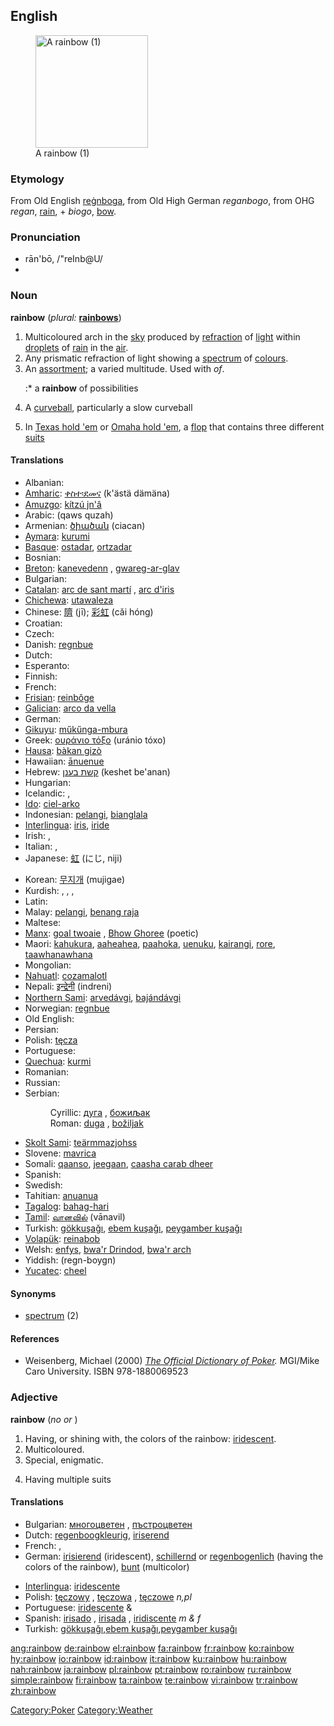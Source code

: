 {{wikipedia}}
==English==
[[Image:WhereRainbowRises.jpg|thumb|right|180px|A rainbow (1)]]

===Etymology===
From Old English [[regnboga|reġnboga]], from Old High German ''reganbogo'', from OHG ''regan'', [[rain]], + ''biogo'', [[bow]].

===Pronunciation===
* rān'bō, /"reInb@U/
* {{IPA|/ˈreɪnbəʊ/}}

===Noun===
'''rainbow'''  (''plural:'' '''[[rainbows]]''')

# Multicoloured arch in the [[sky]] produced by [[refraction]] of [[light]] within [[droplet]]s of [[rain]] in the [[air]].
# Any prismatic refraction of light showing a [[spectrum]] of [[colour]]s.
# An [[assortment]]; a varied multitude. Used with ''of''.
#:* a '''rainbow''' of possibilities
# {{baseball}} A [[curveball]], particularly a slow curveball
# {{context|poker slang}} In [[Texas hold 'em]] or [[Omaha hold 'em]], a [[flop]] that contains three different [[suit]]s

====Translations====
{{top}}
* Albanian: {{t+|sq|ylber|m|xs=Albanian}}
* [[Amharic]]: [[ቀስተ፡ደመና]] (k'ästä dämäna)
* [[Amuzgo]]: [[kítzú jn'â]]
* Arabic: {{Arab|[[قوس قزح]]}} (qaws quzah)
* Armenian: [[ծիածան]] (ciacan)
* [[Aymara]]: [[kurumi]]
* [[Basque]]: [[ostadar]], [[ortzadar]]
* Bosnian: {{t-|bs|duga|f}}
* [[Breton]]: [[kanevedenn]] {{f}}, [[gwareg-ar-glav]] {{f}}
* Bulgarian: {{t+|bg|дъга|f|sc=Cyrl}}
* [[Catalan]]: [[arc de sant martí]] {{m}}, [[arc d'iris]] {{m}}
* [[Chichewa]]: [[utawaleza]]
* Chinese: [[隮]] (jī); [[彩虹]] (cǎi hóng)
* Croatian: {{t-|hr|duga|f}}
* Czech: {{t-|cs|duha|f}}
* Danish: [[regnbue]]
* Dutch: {{t+|nl|regenboog|m}}
* Esperanto: {{t-|eo|ĉielarko|xs=Esperanto}}
* Finnish: {{t+|fi|sateenkaari}}
* French: {{t+|fr|arc-en-ciel|m}}
* [[Frisian]]: [[reinbôge]]
* [[Galician]]: [[arco da vella]] {{m}}
* German: {{t+|de|Regenbogen|m}}
* [[Gikuyu]]: [[műkűnga-mbura]]
* Greek: [[ουράνιο τόξο]] {{n}} (uránio tóxo)
* [[Hausa]]: [[bàkan gizò]] {{m}}
* Hawaiian: [[ānuenue]]
* Hebrew: [[קשת בענן]] {{m}} (keshet be'anan)
* Hungarian: {{t+|hu|szivárvány}}
* Icelandic: {{t+|is|regnbogi|m}}, {{t-|is|friðarbogi|m}}
* [[Ido]]: [[ciel-arko]]
* Indonesian: [[pelangi]], [[bianglala]]
* [[Interlingua]]: [[iris]], [[iride]]
* Irish: {{t+|ga|bogha báistí|m|xs=Irish}}, {{t+|ga|tuar ceatha|m|xs=Irish}}
* Italian: {{t+|it|arcobaleno|m}}, {{t+|it|iride|f}}
* Japanese: [[虹]] (にじ, niji)
{{mid}}
* Korean: [[무지개]] (mujigae)
* Kurdish: {{t|ku|keskesor|f}}, {{t|ku|keskûala|f}}, {{t|ku|qozeqer|f}}, {{t|ku|bûka baranê|f}}
* Latin: {{t-|la|arcus|m}}
* Malay: [[pelangi]], [[benang raja]]
* Maltese: {{t-|mt|qawsalla|f|xs=Maltese}}
* [[Manx]]: [[goal twoaie]] {{m}}, [[Bhow Ghoree]] {{m}} (poetic)
* Maori: [[kahukura]], [[aaheahea]], [[paahoka]], [[uenuku]], [[kairangi]], [[rore]], [[taawhanawhana]]
* Mongolian: {{t+|mn|солонго|tr=solongo|sc=Cyrl|xs=Mongolian}}
* [[Nahuatl]]: [[cozamalotl]]
* Nepali: [[इन्द्रेनी]] (indreni)
* [[Northern Sami]]: [[arvedávgi]], [[bajándávgi]]
* Norwegian: [[regnbue]]
* Old English: {{t-|ang|regnboga|alt=reġnboga|xs=Old English}}
* Persian: {{fa-Arab|[[رنگین کمان]]}}
* Polish: [[tęcza]] {{f}}
* Portuguese: {{t+|pt|arco-íris|m}}
* [[Quechua]]: [[kurmi]]
* Romanian: {{t+|ro|curcubeu|m}}
* Russian: {{t+|ru|радуга|f|tr=raduga|sc=Cyrl}}
* Serbian:
*: Cyrillic: [[дуга#Serbian|дуга]] {{f}}, [[божиљак]] {{m}}
*: Roman: [[duga#Serbian|duga]] {{f}}, [[božiljak]] {{m}}
* [[Skolt Sami]]: [[teärmmazjohss]]
* Slovene: [[mavrica]] {{f}}
* Somali: [[qaanso]], [[jeegaan]], [[caasha carab dheer]]
* Spanish: {{t+|es|arco iris|m}}
* Swedish: {{t+|sv|regnbåge}}
* Tahitian: [[anuanua]]
* [[Tagalog]]: [[bahag-hari]]
* [[Tamil]]: [[வானவில்]] (vānavil)
* Turkish: [[gökkuşağı]], [[ebem kuşağı]], [[peygamber kuşağı]]
* [[Volapük]]: [[reinabob]]
* Welsh: [[enfys]], [[bwa'r Drindod]], [[bwa'r arch]]
* Yiddish: (regn-boygn) {{m}}
* [[Yucatec]]: [[cheel]]
{{bottom}}

====Synonyms====
* [[spectrum]] (2)

====References====

* Weisenberg, Michael (2000) ''[http://www.poker1.com/mcu/pokerdictionary/mculib_dictionary_info.asp The Official Dictionary of Poker].''  MGI/Mike Caro University.  ISBN 978-1880069523

===Adjective===
'''rainbow'''  (''no'' {{compar}} ''or'' {{superl}})

# Having, or shining with, the colors of the rainbow: [[iridescent]].
# Multicoloured.
# Special, enigmatic.
# {{poker}} Having multiple suits

====Translations====
{{top}}
* Bulgarian: [[многоцветен]] {{m}}, [[пъстроцветен]] {{m}}
* Dutch: [[regenboogkleurig]], [[iriserend]]
* French: {{t-|fr|iridescent|m}}, {{t-|fr|iridescente|f}}
* German: [[irisierend]] (iridescent), [[schillernd]] or [[regenbogenlich]] (having the colors of the rainbow), [[bunt]] (multicolor)
{{mid}}
* [[Interlingua]]: [[iridescente]]
* Polish: [[tęczowy]] {{m}}, [[tęczowa]] {{f}}, [[tęczowe]] ''n,pl''
* Portuguese: [[iridescente]] {{m}} & {{f}}
* Spanish: [[irisado]] {{m}}, [[irisada]] {{f}}, [[iridiscente]] ''m & f''
* Turkish: [[gökkuşağı]],[[ebem kuşağı]],[[peygamber kuşağı]]
{{bottom}}

[[Category:Poker]]
[[Category:Weather]]

[[ang:rainbow]]
[[de:rainbow]]
[[el:rainbow]]
[[fa:rainbow]]
[[fr:rainbow]]
[[ko:rainbow]]
[[hy:rainbow]]
[[io:rainbow]]
[[id:rainbow]]
[[it:rainbow]]
[[ku:rainbow]]
[[hu:rainbow]]
[[nah:rainbow]]
[[ja:rainbow]]
[[pl:rainbow]]
[[pt:rainbow]]
[[ro:rainbow]]
[[ru:rainbow]]
[[simple:rainbow]]
[[fi:rainbow]]
[[ta:rainbow]]
[[te:rainbow]]
[[vi:rainbow]]
[[tr:rainbow]]
[[zh:rainbow]]